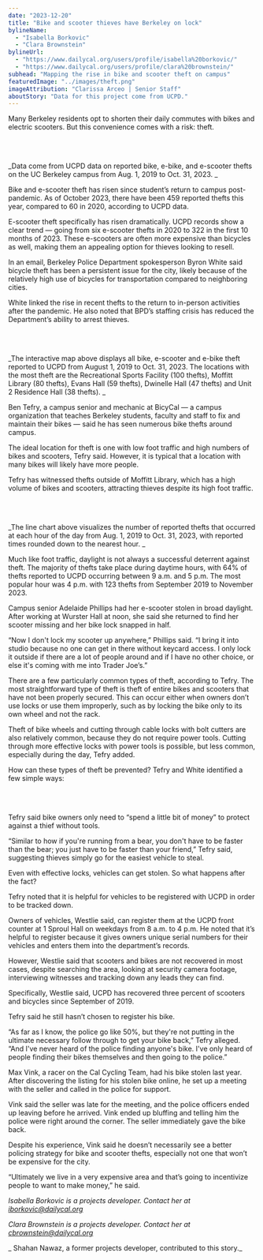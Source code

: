 ```yaml
---
date: "2023-12-20"
title: "Bike and scooter thieves have Berkeley on lock"
bylineName:
  - "Isabella Borkovic"
  - "Clara Brownstein"
bylineUrl:
  - "https://www.dailycal.org/users/profile/isabella%20borkovic/"
  - "https://www.dailycal.org/users/profile/clara%20brownstein/"
subhead: "Mapping the rise in bike and scooter theft on campus"
featuredImage: "../images/theft.png"
imageAttribution: "Clarissa Arceo | Senior Staff"
aboutStory: "Data for this project come from UCPD."
---
```


Many Berkeley residents opt to shorten their daily commutes with bikes and electric scooters. But this convenience comes with a risk: theft.

<br />

<TheftsPerYearBarChart />

<br />

_Data come from UCPD data on reported bike, e-bike, and e-scooter thefts on the UC Berkeley campus ​​from Aug. 1, 2019 to Oct. 31, 2023. _

Bike and e-scooter theft has risen since student’s return to campus post-pandemic. As of October 2023, there have been 459 reported thefts this year, compared to 60 in 2020, according to UCPD data.

E-scooter theft specifically has risen dramatically. UCPD records show a clear trend — going from six e-scooter thefts in 2020 to 322 in the first 10 months of 2023. These e-scooters are often more expensive than bicycles as well, making them an appealing option for thieves looking to resell.

In an email, Berkeley Police Department spokesperson Byron White said bicycle theft has been a persistent issue for the city, likely because of the relatively high use of bicycles for transportation compared to neighboring cities.

White linked the rise in recent thefts to the return to in-person activities after the pandemic. He also noted that BPD’s staffing crisis has reduced the Department’s ability to arrest thieves.

<br />

<MarkerClusterMap />

<br />

_The interactive map above displays all bike, e-scooter and e-bike theft reported to UCPD from August 1, 2019 to Oct. 31, 2023. The locations with the most theft are the Recreational Sports Facility (100 thefts), Moffitt Library (80 thefts), Evans Hall (59 thefts), Dwinelle Hall (47 thefts) and Unit 2 Residence Hall (38 thefts). _

Ben Tefry, a campus senior and mechanic at BicyCal — a campus organization that teaches Berkeley students, faculty and staff to fix and maintain their bikes — said he has seen numerous bike thefts around campus.

The ideal location for theft is one with low foot traffic and high numbers of bikes and scooters, Tefry said. However, it is typical that a location with many bikes will likely have more people.

Tefry has witnessed thefts outside of Moffitt Library, which has a high volume of bikes and scooters, attracting thieves despite its high foot traffic.

<br />

<TheftsPerHourLineChart />

<br />

_The line chart above visualizes the number of reported thefts that occurred at each hour of the day from Aug. 1, 2019 to Oct. 31, 2023, with reported times rounded down to the nearest hour. _

Much like foot traffic, daylight is not always a successful deterrent against theft. The majority of thefts take place during daytime hours, with 64% of thefts reported to UCPD occurring between 9 a.m. and 5 p.m. The most popular hour was 4 p.m. with 123 thefts from September 2019 to November 2023.

Campus senior Adelaide Phillips had her e-scooter stolen in broad daylight. After working at Wurster Hall at noon, she said she returned to find her scooter missing and her bike lock snapped in half.

“Now I don't lock my scooter up anywhere,” Phillips said. “I bring it into studio because no one can get in there without keycard access. I only lock it outside if there are a lot of people around and if I have no other choice, or else it's coming with me into Trader Joe’s.”

There are a few particularly common types of theft, according to Tefry. The most straightforward type of theft is theft of entire bikes and scooters that have not been properly secured. This can occur either when owners don’t use locks or use them improperly, such as by locking the bike only to its own wheel and not the rack.

Theft of bike wheels and cutting through cable locks with bolt cutters are also relatively common, because they do not require power tools. Cutting through more effective locks with power tools is possible, but less common, especially during the day, Tefry added.

How can these types of theft be prevented? Tefry and White identified a few simple ways:

<br />

<BikeTheftTips />

<br />

Tefry said bike owners only need to “spend a little bit of money” to protect against a thief without tools.

“Similar to how if you're running from a bear, you don't have to be faster than the bear; you just have to be faster than your friend,” Tefry said, suggesting thieves simply go for the easiest vehicle to steal.

Even with effective locks, vehicles can get stolen. So what happens after the fact?

Tefry noted that it is helpful for vehicles to be registered with UCPD in order to be tracked down.

Owners of vehicles, Westlie said, can register them at the UCPD front counter at 1 Sproul Hall on weekdays from 8 a.m. to 4 p.m. He noted that it’s helpful to register because it gives owners unique serial numbers for their vehicles and enters them into the department’s records.

However, Westlie said that scooters and bikes are not recovered in most cases, despite searching the area, looking at security camera footage, interviewing witnesses and tracking down any leads they can find.

Specifically, Westlie said, UCPD has recovered three percent of scooters and bicycles since September of 2019.

Tefry said he still hasn’t chosen to register his bike.

“As far as I know, the police go like 50%, but they're not putting in the ultimate necessary follow through to get your bike back,” Tefry alleged. “And I've never heard of the police finding anyone's bike. I've only heard of people finding their bikes themselves and then going to the police.”

Max Vink, a racer on the Cal Cycling Team, had his bike stolen last year. After discovering the listing for his stolen bike online, he set up a meeting with the seller and called in the police for support.

Vink said the seller was late for the meeting, and the police officers ended up leaving before he arrived. Vink ended up bluffing and telling him the police were right around the corner. The seller immediately gave the bike back.

Despite his experience, Vink said he doesn’t necessarily see a better policing strategy for bike and scooter thefts, especially not one that won’t be expensive for the city.

“Ultimately we live in a very expensive area and that’s going to incentivize people to want to make money,” he said.

_Isabella Borkovic is a projects developer. Contact her at [iborkovic@dailycal.org](mailto:iborkovic@dailycal.org)_

_Clara Brownstein is a projects developer. Contact her at [cbrownstein@dailycal.org](mailto:cbrownsteinc@dailycal.org)_

_ Shahan Nawaz, a former projects developer, contributed to this story._

